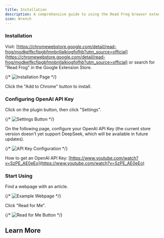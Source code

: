 ```yaml
---
title: Installation
description: A comprehensive guide to using the Read Frog browser extension for deep language learning
icon: Wrench
---
```


### Installation

Visit: [https://chromewebstore.google.com/detail/read-frog/modkelfkcfjpgbfmnbnllalkiogfofhb?utm_source=official](https://chromewebstore.google.com/detail/read-frog/modkelfkcfjpgbfmnbnllalkiogfofhb?utm_source=official) or search for "Read Frog" in the Google Extension Store.

{/* ![Installation Page](path/to/image) */}

Click the "Add to Chrome" button to install.

### Configuring OpenAI API Key

Click on the plugin button, then click "Settings".

{/* ![Settings Button](path/to/image) */}

On the following page, configure your OpenAI API Key (the current store version doesn't yet support DeepSeek, which will be available in future updates).

{/* ![API Key Configuration](path/to/image) */}

How to get an OpenAI API Key: [https://www.youtube.com/watch?v=SzPE_AE0eEo](https://www.youtube.com/watch?v=SzPE_AE0eEo)

### Start Using

Find a webpage with an article.

{/* ![Example Webpage](path/to/image) */}

Click "Read for Me".

{/* ![Read for Me Button](path/to/image) */}

## Learn More
